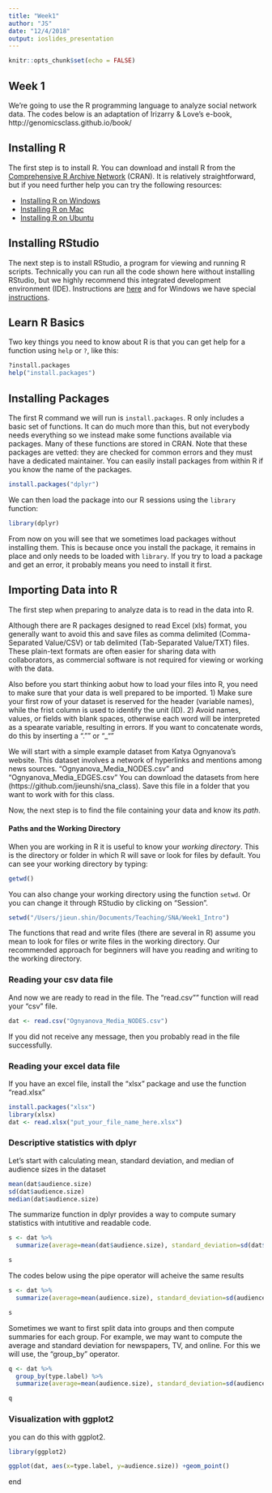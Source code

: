 ```yaml
---
title: "Week1"
author: "JS"
date: "12/4/2018"
output: ioslides_presentation
---
```


```r
knitr::opts_chunk$set(echo = FALSE)
```

## Week 1 
We're going to use the R programming language to analyze social network data. The codes below is an adaptation of Irizarry & Love's e-book, http://genomicsclass.github.io/book/


## Installing R

The first step is to install R. You can download and install R from
the [Comprehensive R Archive Network](https://cran.r-project.org/)
(CRAN). It is relatively straightforward, but if you need further help
you can try the following resources: 

* [Installing R on Windows](https://github.com/genomicsclass/windows#installing-r) 
* [Installing R on Mac](http://youtu.be/Icawuhf0Yqo)
* [Installing R on Ubuntu](http://cran.r-project.org/bin/linux/ubuntu/README)


## Installing RStudio

The next step is to install RStudio, a program for viewing and running
R scripts. Technically you can run all the code shown here without
installing RStudio, but we highly recommend this integrated
development environment (IDE). Instructions are
[here](http://www.rstudio.com/products/rstudio/download/) and for
Windows we have special
[instructions](https://github.com/genomicsclass/windows). 

## Learn R Basics

Two key things you need to know about R is that you can get help for a function using `help` or `?`, like this:
```r
?install.packages
help("install.packages")
```

## Installing Packages

The first R command we will run is `install.packages`. R only includes a basic set of
functions. It can do much more than this, but not everybody needs
everything so we instead make some functions available via
packages. Many of these functions are stored in CRAN. Note that these
packages are vetted: they are checked for common errors and they must have
a dedicated maintainer. You can easily install packages from within R if you know
the name of the packages. 

```r
install.packages("dplyr")
```

We can then load the package into our R sessions using the `library` function:

```r
library(dplyr)
```

From now on you will see that we sometimes load packages without
installing them. This is because once you install the package, it
remains in place and only needs to be loaded with `library`. If you
try to load a package and get an error, it probably means you need to
install it first.

## Importing Data into R

The first step when preparing to analyze data is to read in the data into R. 

Although there are R packages designed to read Excel (xls) format, you generally want
to avoid this and save files as comma delimited (Comma-Separated
Value/CSV) or tab delimited (Tab-Separated Value/TXT) files.
These plain-text formats are often easier for sharing data with
collaborators, as commercial software is not required for viewing or
working with the data.

Also before you start thinking aobut how to load your files into R, you need to make sure that your data is well prepared to be imported. 1) Make sure your first row of your dataset is reserved for the header (variable names), while the frist column is used to identify the unit (ID). 2) Avoid names, values, or fields with blank spaces, otherwise each word will be interpreted as a spearate variable, resulting in errors. If you want to concatenate words, do this by inserting a "."" or "_"" 

We will start with a simple example dataset from Katya Ognyanova's website. This dataset involves a network of hyperlinks and mentions among news sources. 
"Ognyanova_Media_NODES.csv" and "Ognyanova_Media_EDGES.csv" You can download the datasets from here (https://github.com/jieunshi/sna_class). Save this file in a folder that you want to work with for this class. 

Now, the next step is to find the file containing your data and know its *path*. 


#### Paths and the Working Directory

When you are working in R it is useful to know your _working directory_. This is the directory or folder in which R will save or look for files by default. You can see your working directory by typing:

```r
getwd()
```

You can also change your working directory using the function `setwd`. Or you can change it through RStudio by clicking on "Session". 

```r
setwd("/Users/jieun.shin/Documents/Teaching/SNA/Week1_Intro")
```

The functions that read and write files (there are several in R) assume you mean to look for files or write files in the working directory. Our recommended approach for beginners will have you reading and writing to the working directory. 

### Reading your csv data file 
And now we are ready to read in the file. 
The "read.csv"" function will read your "csv" file. 

```r
dat <- read.csv("Ognyanova_Media_NODES.csv")
```

If you did not receive any message, then you probably read in the file successfully.

### Reading your excel data file
If you have an excel file, install the "xlsx" package and use the function "read.xlsx"

```r
install.packages("xlsx")
library(xlsx)
dat <- read.xlsx("put_your_file_name_here.xlsx")
```

### Descriptive statistics with dplyr 

Let's start with calculating mean, standard deviation, and median of audience sizes in the dataset 

```r
mean(dat$audience.size)
sd(dat$audience.size)
median(dat$audience.size)
```

The summarize function in dplyr provides a way to compute sumary statistics with intutitive and readable code. 

```r
s <- dat %>%
  summarize(average=mean(dat$audience.size), standard_deviation=sd(dat$audience.size), median =median(dat$audience.size))

s
```


The codes below using the pipe operator will acheive the same results 

```r
s <- dat %>%
  summarize(average=mean(audience.size), standard_deviation=sd(audience.size), median =median(audience.size))

s
```

Sometimes we want to first split data into groups and then compute summaries for each group. 
For example, we may want to compute the average and standard deviation for newspapers, TV, and online. For this we will use, the "group_by" operator. 


```r
q <- dat %>%
  group_by(type.label) %>%
  summarize(average=mean(audience.size), standard_deviation=sd(audience.size), median =median(audience.size))

q 
```

### Visualization with ggplot2 

you can do this with ggplot2. 

```r

library(ggplot2)

ggplot(dat, aes(x=type.label, y=audience.size)) +geom_point()

```

end 